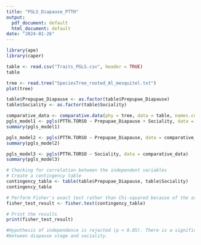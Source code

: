 ```yaml
---
title: "PGLS_Diapause_PTTH"
output:
  pdf_document: default
  html_document: default
date: "2024-01-26"
---
```


```r
library(ape)
library(caper)

table <- read.csv("Traits_PGLS.csv", header = TRUE)
table

tree <- read.tree("SpeciesTree_rooted_Al_mesquitel.txt")
plot(tree)

table$Prepupae_Diapause <- as.factor(table$Prepupae_Diapause)
table$Sociality <- as.factor(table$Sociality)

comparative_data <- comparative.data(phy = tree, data = table, names.col = "Species")
pgls_model1 <- pgls(PTTH.TORSO ~ Prepupae_Diapause + Sociality, data = comparative_data)
summary(pgls_model1)

pgls_model2 <- pgls(PTTH.TORSO ~ Prepupae_Diapause, data = comparative_data)
summary(pgls_model2)

pgls_model3 <- pgls(PTTH.TORSO ~ Sociality, data = comparative_data)
summary(pgls_model3)

# Checking for correlation between the independent variables
# Create a contingency table
contingency_table <- table(table$Prepupae_Diapause, table$Sociality)
contingency_table

# Perform Fisher's exact test rather than Chi-squared because of the small sample size
fisher_test_result <- fisher.test(contingency_table)

# Print the results
print(fisher_test_result)

#Hypothesis of independence is rejected (p < 0.05). There is a significant association 
#between diapause stage and sociality.

```